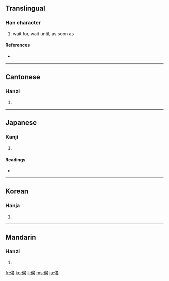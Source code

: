 {{also|竢}}
==Translingual==

===Han character===
{{Han char|rn=9|rad=人|as=07|sn=9|four=2323<sub>4</sub>|canj=人戈人大 (OIOK)}}

# wait for, wait until, as soon as

====References====
* {{Han ref|kx=0105.230|dkj=00705|dj=0223.030|hdz=10168.030|uh=4FDF|ud=20447|bh=AB53|bd=43859}}

----

==Cantonese==

===Hanzi===
{{yue-hanzi|jyut=|y=ji6, kei4}}

# {{defn|Cantonese|sort=人07}}

----

==Japanese==

===Kanji===
{{ja-kanji|grade=|rs=人07}}

# {{defn|Japanese|sort=人07}}

====Readings====
* {{ja-readings|on=[[し]] (shi)|kun=[[まつ]] (matsu)}}

----

==Korean==

===Hanja===
{{ko-hanja|hangeul=[[사]], [[기]]|rv=sa, gi|mr=sa, ki}}

# {{defn|Korean|sort=人07}}

----

==Mandarin==

===Hanzi===
{{cmn-hanzi|pin=[[qí]] ([[qi2]]), [[sì]] ([[si4]])|wg=ch'i<sup>2</sup>, ssu<sup>4</sup>}}

# {{defn|Mandarin|sort=人07}}

[[fr:俟]]
[[ko:俟]]
[[li:俟]]
[[ms:俟]]
[[ja:俟]]